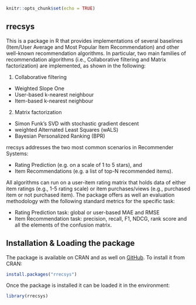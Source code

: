 <!--
%\VignetteEngine{knitr::knitr}
%\VignetteIndexEntry{Introduction and Installing rrecsys}
-->

```{r setup, include=FALSE}
knitr::opts_chunk$set(echo = TRUE)
```

## rrecsys
This is a package in R that provides implementations of several baselines (Item/User Average and Most Popular Item Recommendation) and other well-known recommendation algorithms. 
In particular, two main families of recommendation algorithms (i.e., Collaborative filtering and Matrix factorization) 
are implemented, as shown in the following:

1. Collaborative filtering

* Weighted Slope One
* User-based k-nearest neighbour
* Item-based k-nearest neighbour

2. Matrix factorization

* Simon Funk's SVD with stochastic gradient descent
* weighted Alternated Least Squares (wALS)
* Bayesian Personalized Ranking (BPR)

rrecsys addresses the two most common scenarios in Recommender Systems:

* Rating Prediction (e.g. on a scale of 1 to 5 stars), and
* Item Recommendations (e.g. a list of top-N recommended items).

All algorithms can run on a user-item rating matrix that holds data of either item ratings (e.g., 1-5 rating scale) or item purchases/views (e.g., purchased item or not purchased item). The package offers as well an evaluation methodology with the following standard metrics for the specific task:

* Rating Prediction task: global or user-based MAE and RMSE
* Item Recommendation task: precision, recall, F1, NDCG, rank score and all the elements of the confusion matrix.

## Installation & Loading the package
The package is available on CRAN and as well on [GitHub](https://github.com/ludovikcoba). To install it from CRAN:

```{r, eval=FALSE}
install.packages("rrecsys")
```
Once the package is installed it can be loaded it in the environment:
```{r, eval=FALSE}
library(rrecsys)
```
<!--Usually we try to keep updated both GitHub and CRAN with the same version of the package. The version on GitHub is intended for the developing community and we recommend to use it with RStudio.-->
